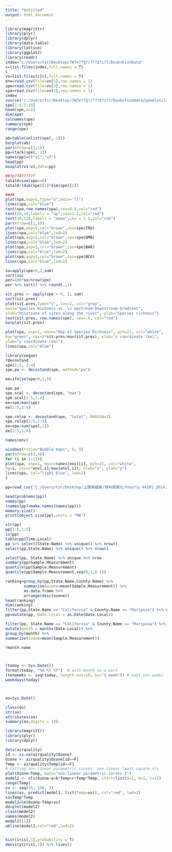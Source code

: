 ```yaml
---
title: "Untitled"
output: html_document
---
```



```r
library(magrittr)
library(plyr)
library(dplyr)
library(data.table)
library(lattice)
library(ggplot2)
library(readr)
index="c:/Users/tsr/Desktop/?W?ҥ??ɮ?/???Ƶ?ı??/DoubsFishData"
c=list.files(index,full.names = T)
c
vv=list.files(c[6],full.names = T)
env=read.csv(file=vv[1],row.names = 1)
spe=read.csv(file=vv[3],row.names = 1)
spa=read.csv(file=vv[2],row.names = 1)
index
source('c:/Users/tsr/Desktop/?W?ҥ??ɮ?/???Ƶ?ı??/DoubsFishData/panelutils.R')
spe[1:5,1:10]
head(spe,n=2)
dim(spe)
colnames(spe)
summary(spe)
range(spe)

ab=table(unlist(spe[,-1]))
barplot(ab)
par(mfrow=c(1,1))
pp=stack(spe[,-1])
names(pp)=c("v1","v2")
head(pp)
boxplot(v1~v2,data=pp)

##?p??0??????
total0=sum(spe==0)
total0/(dim(spe)[1]*dim(spe)[2])

####
plot(spa,asp=1,type="n",main='ll')
lines(spa,col="blue")
text(spa,row.names(spa),cex=0.8,col="red")
text(50,10,labels = "up",cex=1.2,col="red")
text(30,120,labels = "down",cex = 1.2,col="red")
par(mfrow=c(1,4))
plot(spa,asp=1,col="brown",cex=spe$TRU)
lines(spa,col="blue",lwd=2)
plot(spa,asp=1,col="brown",cex=spe$OMB)
lines(spa,col="blue",lwd=2)
plot(spa,asp=1,col="brown",cex=spe$BAR)
lines(spa,col="blue",lwd=2)
plot(spa,asp=1,col="brown",cex=spe$BCO)
lines(spa,col="blue",lwd=2)

su=apply(spe>0,2,sum)
sort(su)
per=100*su/nrow(spe) 
per %>% sort() %>% round(.,1)

sit.pres <- apply(spe > 0, 1, sum)
sort(sit.pres)
plot(sit.pres,type="s", las=1, col="gray",
main="Species Richness vs. \n Upstream-Downstream Gradient",
xlab="Positions of sites along the river", ylab="Species richness")
text(sit.pres, row.names(spe), cex=.8, col="red")
barplot(sit.pres)

plot(spa, asp=1, main="Map of Species Richness", pch=21, col="white",
bg="green", cex=5*sit.pres/max(sit.pres), xlab="x coordinate (km)",
ylab="y coordinate (km)")
lines(spa,col="blue")

library(vegan)
?decostand
spe[1:5, 2:4]
spe.pa <- decostand(spe, method="pa")

ee=ifelse(spe>0,1,0)

spe.pa
spe.scal <- decostand(spe, "max")
spe.scal[1:5,2:4]
ee=spe/max(spe)
ee[1:5,2:4]

spe.relsp <- decostand(spe, "total", MARGIN=2)
spe.relsp[1:5,2:4]
ee=spe/sum(spe[,1])
ee[1:5,2:4]

names(env)

windows(title="Bubble maps", 9, 9)
par(mfrow=c(3,4))
for (i in 1:11){
plot(spa, asp=1, main=names(env)[i], pch=21, col="white",
bg=i, cex=5*env[,i]/max(env[,i]), xlab="x", ylab="y")
lines(spa, col="light blue", lwd=2)
}

pp=read_csv('C:/Users/tsr/Desktop/上課用檔案/資料視覺化/hourly_44201_2014.csv')

head(problems(pp))
names(pp)
(names(pp)=make.names(names(pp)))
memory.size()
print(object.size(pp),units = "MB")

str(pp)
pp[1:6,1:5]
is(pp)
table(pp$Time.Local)
pp %>% select(State.Name) %>% unique() %>% nrow()
select(pp,State.Name) %>% unique() %>% nrow()

select(pp, State.Name) %>% unique %>% nrow
summary(pp$Sample.Measurement)
quantile(pp$Sample.Measurement)
quantile(pp$Sample.Measurement,seq(0,1,0.1))

ranking=group_by(pp,State.Name,County.Name) %>%
        summarise(ozone=mean(Sample.Measurement)) %>%
        as.data.frame %>%
        arrange(desc(ozone))
head(ranking)
dim(ranking)
filter(pp,State.Name == "California" & County.Name == "Mariposa") %>% nrow
pp=mutate(pp, Date.Local = as.Date(Date.Local))

filter(pp, State.Name == "California" & County.Name == "Mariposa") %>%
mutate(month = months(Date.Local)) %>%
group_by(month) %>%
summarize(ozone=mean(Sample.Measurement))

?month.name



(today <- Sys.Date())
format(today, "%d %Y %Y")  # with month as a word
(tenweeks <- seq(today, length.out=10, by="1 week")) # next ten weeks
weekdays(today)



oo=Sys.Date()

class(oo)
str(oo)
attributes(oo)
summary(oo,digits = 12)

library(magrittr)
library(plyr)
library(dplyr)

data(airquality)
id <- is.na(airquality$Ozone)
Ozone <- airquality$Ozone[id==F]
Temp <- airquality$Temp[id==F]
# Fitting non-linear parametric curves: non-linear least square nls
plot(Ozone~Temp, main="non-linear parametric curves 1")
model1 <- nls(Ozone~a+b*Temp+c*Temp*Temp, start=list(a=1, b=1, c=1))
range(Temp)
xv <- seq(55, 100, 1)
lines(xv, predict(model1, list(Temp=xv)), col="red", lwd=2)
ss=Temp*Temp
model2=lm(Ozone~Temp+ss)
dd=plot(model2)
class(model2)
names(model2)
model2[[1]]
abline(model2,col="red",lwd=2)


hist(iris[,1],probability = T)
density(iris[,1]) %>% lines()




```


